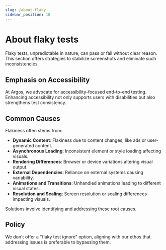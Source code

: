 ```yaml
---
slug: /about-flaky
sidebar_position: 10
---
```


# About flaky tests

Flaky tests, unpredictable in nature, can pass or fail without clear reason. This section offers strategies to stabilize screenshots and eliminate such inconsistencies.

## Emphasis on Accessibility

At Argos, we advocate for accessibility-focused end-to-end testing. Enhancing accessibility not only supports users with disabilities but also strengthens test consistency.

## Common Causes

Flakiness often stems from:

- **Dynamic Content**: Flakiness due to content changes, like ads or user-generated content.
- **Asynchronous Loading**: Inconsistent element or style loading affecting visuals.
- **Rendering Differences**: Browser or device variations altering visual output.
- **External Dependencies**: Reliance on external systems causing variability.
- **Animations and Transitions**: Unhandled animations leading to different visual states.
- **Resolution and Scaling**: Screen resolution or scaling differences impacting visuals.

Solutions involve identifying and addressing these root causes.

## Policy

We don't offer a "flaky test ignore" option, aligning with our ethos that addressing issues is preferable to bypassing them.
